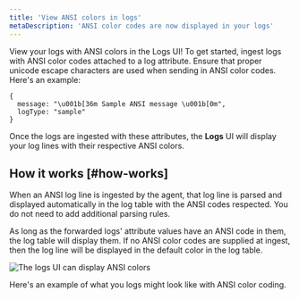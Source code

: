 ```yaml
---
title: 'View ANSI colors in logs'
metaDescription: 'ANSI color codes are now displayed in your logs'
---
```





View your logs with ANSI colors in the Logs UI! To get started, ingest logs with ANSI color codes attached to a log attribute. Ensure that proper unicode escape characters are used when sending in ANSI color codes. Here's an example:

```
{ 
  message: "\u001b[36m Sample ANSI message \u001b[0m",
  logType: "sample"
}
``` 

Once the logs are ingested with these attributes, the **Logs** UI will display your log lines with their respective ANSI colors.


## How it works [#how-works]

When an ANSI log line is ingested by the agent, that log line is parsed and displayed automatically in the log table with the ANSI codes respected. You do not need to add additional parsing rules. 

As long as the forwarded logs' attribute values have an ANSI code in them, the log table will display them. If no ANSI color codes are supplied at ingest, then the log line will be displayed in the default color in the log table. 

<img
    title="The logs UI can display ANSI colors"
    alt="The logs UI can display ANSI colors"
    src={logsAnsiColorCodesinLogTable}
/>
<figcaption>
  Here's an example of what you logs might look like with ANSI color coding.  
</figcaption>